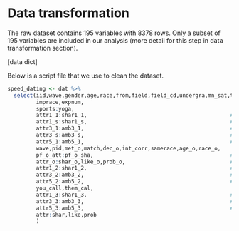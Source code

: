 # Data transformation

The raw dataset contains 195 variables with 8378 rows. Only a subset of 195 variables are included in our analysis (more detail for this step in data transformation section). 

[data dict]

Below is a script file that we use to clean the dataset.

```r
speed_dating <- dat %>% 
  select(iid,wave,gender,age,race,from,field,field_cd,undergra,mn_sat,tuition,income,
         imprace,expnum,
         sports:yoga,
         attr1_1:shar1_1,                                             # exp weight to others-1
         attr1_s:shar1_s,                                             # exp weight to others-2
         attr3_1:amb3_1,                                              # self-evaluate-1 (self)-1
         attr3_s:amb3_s,                                              # self-evaluate-1 (self)-2
         attr5_1:amb5_1,                                              # self-evaluate-2 (others)-1
         wave,pid,met_o,match,dec_o,int_corr,samerace,age_o,race_o,
         pf_o_att:pf_o_sha,                                           # score to others
         attr_o:shar_o,like_o,prob_o,                                 # score received
         attr1_2:shar1_2,                                             # exp weight to others-3
         attr3_2:amb3_2,                                              # self-evaluate-1 (self)-3
         attr5_2:amb5_2,                                              # self-evaluate-2 (others)-2
         you_call,them_cal,
         attr1_3:shar1_3,                                             # exp weight to others-4
         attr3_3:amb3_3,                                              # self-evaluate-1 (self)-4
         attr5_3:amb5_3,                                              # self-evaluate-2 (others)-3
         attr:shar,like,prob
         ) 
```